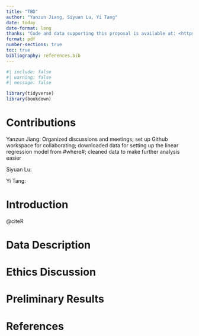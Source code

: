 ```yaml
---
title: "TBD"
author: "Yanzun Jiang, Siyuan Lu, Yi Tang"
date: today
date-format: long
thanks: "Code and data supporting this proposal is available at: <https://github.com/Stary54264/STA302-Group-Project>"
format: pdf
number-sections: true
toc: true
bibliography: references.bib
---
```


```r
#| include: false
#| warning: false
#| message: false

library(tidyverse)
library(bookdown)
```

\newpage

# Contributions

Yanzun Jiang: Organized discussions and meetings; set up Github workspace for collaborating; downloaded data for setting up the linear regression model from #where#; cleaned data to make further analysis easier

Siyuan Lu: 

Yi Tang: 

# Introduction

@citeR

# Data Description

# Ethics Discussion

# Preliminary Results

\newpage

# References
